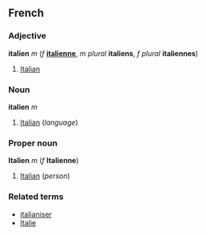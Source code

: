 ==French==
===Adjective===
'''italien''' ''m'' (''f'' '''[[italienne]]''', ''m plural'' '''italiens''', ''f plural'' '''italiennes''')

#[[Italian]]

===Noun===
'''italien''' ''m''

#[[Italian]] (''language'')

===Proper noun===
'''Italien''' ''m'' (''f'' '''Italienne''')

#[[Italian]] (''person'')

===Related terms===
*[[italianiser]]
*[[Italie]]